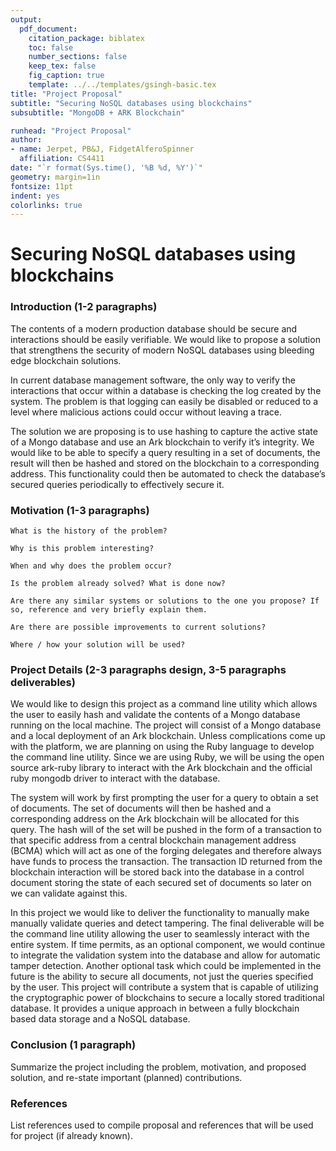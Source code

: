 ```yaml
---
output: 
  pdf_document:
    citation_package: biblatex
    toc: false
    number_sections: false
    keep_tex: false
    fig_caption: true
    template: ../../templates/gsingh-basic.tex
title: "Project Proposal"
subtitle: "Securing NoSQL databases using blockchains"
subsubtitle: "MongoDB + ARK Blockchain"

runhead: "Project Proposal"
author:
- name: Jerpet, PB&J, FidgetAlferoSpinner
  affiliation: CS4411
date: "`r format(Sys.time(), '%B %d, %Y')`"
geometry: margin=1in
fontsize: 11pt
indent: yes
colorlinks: true
---
```


# Securing NoSQL databases using blockchains

### Introduction (1-2 paragraphs)

The contents of a modern production database should be secure and interactions
should be easily verifiable. We would like to propose a solution that strengthens
the security of modern NoSQL databases using bleeding edge blockchain solutions.

In current database management software, the only way to verify the
interactions that occur within a database is checking the log created by the
system. The problem is that logging can easily be disabled or reduced to
a level where malicious actions could occur without leaving a trace. 

The solution we are proposing is to use hashing to capture the active state of
a Mongo database and use an Ark blockchain to verify it's integrity. We would
like to be able to specify a query resulting in a set of documents, the result
will then be hashed and stored on the blockchain to a corresponding address.
This functionality could then be automated to check the database's secured
queries periodically to effectively secure it.

### Motivation (1-3 paragraphs)

    What is the history of the problem?

    Why is this problem interesting?

    When and why does the problem occur?

    Is the problem already solved? What is done now?

    Are there any similar systems or solutions to the one you propose? If so, reference and very briefly explain them.

    Are there are possible improvements to current solutions?

    Where / how your solution will be used?

### Project Details (2-3 paragraphs design, 3-5 paragraphs deliverables)

We would like to design this project as a command line utility which allows the
user to easily hash and validate the contents of a Mongo database running on
the local machine. The project will consist of a Mongo database and a local
deployment of an Ark blockchain. Unless complications come up with the
platform, we are planning on using the Ruby language to develop the command
line utility. Since we are using Ruby, we will be using the open source
ark-ruby library to interact with the Ark blockchain and the official ruby
mongodb driver to interact with the database.

The system will work by first prompting the user for a query to obtain a set of
documents. The set of documents will then be hashed and a corresponding address
on the Ark blockchain will be allocated for this query. The hash will of the
set will be pushed in the form of a transaction to that specific address from
a central blockchain management address (BCMA) which will act as one of the
forging delegates and therefore always have funds to process the transaction.
The transaction ID returned from the blockchain interaction will be stored back
into the database in a control document storing the state of each secured set
of documents so later on we can validate against this.

In this project we would like to deliver the functionality to manually make
manually validate queries and detect tampering. The final deliverable will be
the command line utility allowing the user to seamlessly interact with the
entire system. If time permits, as an optional component, we would continue to
integrate the validation system into the database and allow for automatic
tamper detection. Another optional task which could be implemented in the
future is the ability to secure all documents, not just the queries specified
by the user. This project will contribute a system that is capable of utilizing
the cryptographic power of blockchains to secure a locally stored traditional
database. It provides a unique approach in between a fully blockchain based
data storage and a NoSQL database.

### Conclusion (1 paragraph)

Summarize the project including the problem, motivation, and proposed solution,
and re-state important (planned) contributions.

### References

List references used to compile proposal and references that will be used for project (if already known).

